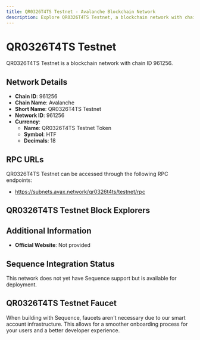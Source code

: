 ```yaml
--- 
title: QR0326T4TS Testnet - Avalanche Blockchain Network
description: Explore QR0326T4TS Testnet, a blockchain network with chain ID 961256. Learn about its native currency, QR0326T4TS Testnet Token, and how to interact with the network.
---
```


# QR0326T4TS Testnet

QR0326T4TS Testnet is a blockchain network with chain ID 961256.

## Network Details

- **Chain ID**: 961256
- **Chain Name**: Avalanche
- **Short Name**: QR0326T4TS Testnet
- **Network ID**: 961256
- **Currency**: 
  - **Name**: QR0326T4TS Testnet Token
  - **Symbol**: HTF
  - **Decimals**: 18

## RPC URLs

QR0326T4TS Testnet can be accessed through the following RPC endpoints:

- https://subnets.avax.network/qr0326t4ts/testnet/rpc

## QR0326T4TS Testnet Block Explorers



## Additional Information

- **Official Website**: Not provided

## Sequence Integration Status

This network does not yet have Sequence support but is available for deployment.

## QR0326T4TS Testnet Faucet

When building with Sequence, faucets aren't necessary due to our smart account infrastructure. This allows for a smoother onboarding process for your users and a better developer experience.
